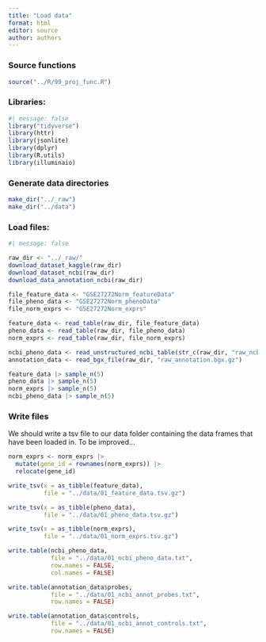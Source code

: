 ```yaml
---
title: "Load data"
format: html
editor: source
author: authors
---
```


### Source functions

```r
source("../R/99_proj_func.R")
```

### Libraries:

```r
#| message: false
library("tidyverse")
library(httr)
library(jsonlite)
library(dplyr)
library(R.utils)
library(illuminaio)
```

### Generate data directories

```r
make_dir("../_raw")
make_dir("../data")
```

### Load files:

```r
#| message: false

raw_dir <- "../_raw/"
download_dataset_kaggle(raw_dir)
download_dataset_ncbi(raw_dir)
download_data_annotation_ncbi(raw_dir)

file_feature_data <- "GSE27272Norm_featureData"
file_pheno_data <- "GSE27272Norm_phenoData"
file_norm_exprs <- "GSE27272Norm_exprs"

feature_data <- read_table(raw_dir, file_feature_data)
pheno_data <- read_table(raw_dir, file_pheno_data)
norm_exprs <- read_table(raw_dir, file_norm_exprs)

ncbi_pheno_data <- read_unstructured_ncbi_table(str_c(raw_dir, "raw_ncbi_data.txt.gz"))
annotation_data <- read_bgx_file(raw_dir, "raw_annotation.bgx.gz")

feature_data |> sample_n(5)
pheno_data |> sample_n(5)
norm_exprs |> sample_n(5)
ncbi_pheno_data |> sample_n(5)

```

### Write files

We should write a tsv file to our data folder containing the data frames that have been loaded in. To be improved...

```r

norm_exprs <- norm_exprs |> 
  mutate(gene_id = rownames(norm_exprs)) |> 
  relocate(gene_id)

write_tsv(x = as_tibble(feature_data),
          file = "../data/01_feature_data.tsv.gz")

write_tsv(x = as_tibble(pheno_data),
          file = "../data/01_pheno_data.tsv.gz")

write_tsv(x = as_tibble(norm_exprs),
          file = "../data/01_norm_exprs.tsv.gz")

write.table(ncbi_pheno_data,
            file = "../data/01_ncbi_pheno_data.txt",
            row.names = FALSE,
            col.names = FALSE)

write.table(annotation_data$probes,
            file = "../data/01_ncbi_annot_probes.txt",
            row.names = FALSE)

write.table(annotation_data$controls,
            file = "../data/01_ncbi_annot_controls.txt",
            row.names = FALSE)
```

